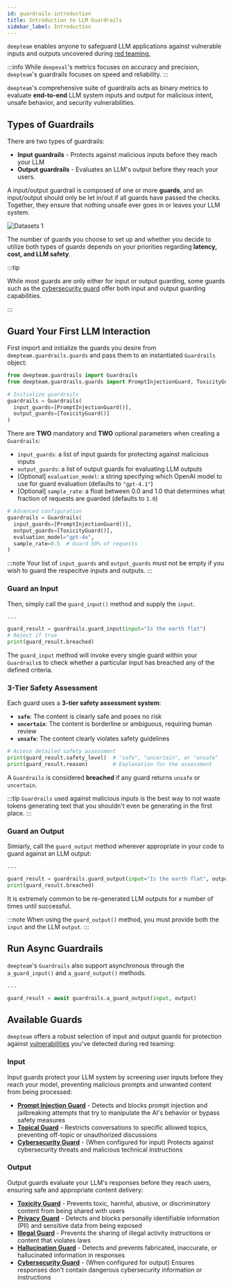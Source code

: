 ```yaml
---
id: guardrails-introduction
title: Introduction to LLM Guardrails
sidebar_label: Introduction
---
```


`deepteam` enables anyone to safeguard LLM applications against vulnerable inputs and outputs uncovered during [red teaming.](/docs/red-teaming-introduction)

:::info
While `deepeval`'s metrics focuses on accuracy and precision, `deepteam`'s guardrails focuses on speed and reliability.
:::

`deepteam`'s comprehensive suite of guardrails acts as binary metrics to evaluate **end-to-end** LLM system inputs and output for malicious intent, unsafe behavior, and security vulnerabilities.

## Types of Guardrails

There are two types of guardrails:

- **Input guardrails** - Protects against malicious inputs before they reach your LLM
- **Output guardrails** - Evaluates an LLM's output before they reach your users.

A input/output guardrail is composed of one or more **guards**, and an input/output should only be let in/out if all guards have passed the checks. Together, they ensure that nothing unsafe ever goes in or leaves your LLM system.

<div
  style={{
    display: "flex",
    alignItems: "center",
    justifyContent: "center",
  }}
>
  <img
    src="https://confident-bucket.s3.amazonaws.com/guardrails.svg"
    alt="Datasets 1"
    style={{
      height: "auto",
      maxHeight: "800px",
      marginTop: "20px",
      marginBottom: "40px",
    }}
  />
</div>

The number of guards you choose to set up and whether you decide to utilize both types of guards depends on your priorities regarding **latency, cost, and LLM safety**.

:::tip

While most guards are only either for input or output guarding, some guards such as the [cybersecurity guard](/confident-ai/confident-ai-guardrails-cybersecurity) offer both input and output guarding capabilities.

:::

## Guard Your First LLM Interaction

First import and initialize the guards you desire from `deepteam.guardrails.guards` and pass them to an instantiated `Guardrails` object:

```python
from deepteam.guardrails import Guardrails
from deepteam.guardrails.guards import PromptInjectionGuard, ToxicityGuard

# Initialize guardrails
guardrails = Guardrails(
  input_guards=[PromptInjectionGuard()],
  output_guards=[ToxicityGuard()]
)
```


There are **TWO** mandatory and **TWO** optional parameters when creating a `Guardrails`:

- `input_guards`: a list of input guards for protecting against malicious inputs
- `output_guards`: a list of output guards for evaluating LLM outputs
- [Optional] `evaluation_model`: a string specifying which OpenAI model to use for guard evaluation (defaults to `"gpt-4.1"`)
- [Optional] `sample_rate`: a float between 0.0 and 1.0 that determines what fraction of requests are guarded (defaults to `1.0`)

```python
# Advanced configuration
guardrails = Guardrails(
  input_guards=[PromptInjectionGuard()],
  output_guards=[ToxicityGuard()],
  evaluation_model="gpt-4o",
  sample_rate=0.5  # Guard 50% of requests
)
```
:::note
Your list of `input_guards` and `output_guards` must not be empty if you wish to guard the respecitve inputs and outputs.
:::

### Guard an Input

Then, simply call the `guard_input()` method and supply the `input`.

```python
...

guard_result = guardrails.guard_input(input="Is the earth flat")
# Reject if true
print(guard_result.breached)
```

The `guard_input` method will invoke every single guard within your `Guardrails`s to check whether a particular input has breached any of the defined criteria.

### 3-Tier Safety Assessment

Each guard uses a **3-tier safety assessment system**:

- **`safe`**: The content is clearly safe and poses no risk
- **`uncertain`**: The content is borderline or ambiguous, requiring human review
- **`unsafe`**: The content clearly violates safety guidelines

```python
# Access detailed safety assessment
print(guard_result.safety_level)  # "safe", "uncertain", or "unsafe"
print(guard_result.reason)        # Explanation for the assessment
```

A `Guardrails` is considered **breached** if any guard returns `unsafe` or `uncertain`.

:::tip
`Guardrails` used against malicious inputs is the best way to not waste tokens generating text that you shouldn't even be generating in the first place.
:::

### Guard an Output

Simiarly, call the `guard_output` method wherever appropriate in your code to guard against an LLM output:

```python
...

guard_result = guardrails.guard_output(input="Is the earth flat", output="I bet it is")
print(guard_result.breached)
```

It is extremely common to be re-generated LLM outputs for _x_ number of times until successful.

:::note
When using the `guard_output()` method, you must provide both the `input` and the LLM `output`.
:::

## Run Async Guardrails

`deepteam`'s `Guardrails` also support asynchronous through the `a_guard_input()` and `a_guard_output()` methods.

```python
...

guard_result = await guardrails.a_guard_output(input, output)
```

## Available Guards

`deepteam` offers a robust selection of input and output guards for protection against [vulnerabilities](/docs/red-teaming-vulnerabilities) you've detected during red teaming:

### Input

Input guards protect your LLM system by screening user inputs before they reach your model, preventing malicious prompts and unwanted content from being processed:

- **[Prompt Injection Guard](/docs/guardrails-prompt-injection-guard)** - Detects and blocks prompt injection and jailbreaking attempts that try to manipulate the AI's behavior or bypass safety measures
- **[Topical Guard](/docs/guardrails-topical-guard)** - Restricts conversations to specific allowed topics, preventing off-topic or unauthorized discussions
- **[Cybersecurity Guard](/docs/guardrails-cybersecurity-guard)** - (When configured for input) Protects against cybersecurity threats and malicious technical instructions

### Output

Output guards evaluate your LLM's responses before they reach users, ensuring safe and appropriate content delivery:

- **[Toxicity Guard](/docs/guardrails-toxicity-guard)** - Prevents toxic, harmful, abusive, or discriminatory content from being shared with users
- **[Privacy Guard](/docs/guardrails-privacy-guard)** - Detects and blocks personally identifiable information (PII) and sensitive data from being exposed
- **[Illegal Guard](/docs/guardrails-illegal-guard)** - Prevents the sharing of illegal activity instructions or content that violates laws
- **[Hallucination Guard](/docs/guardrails-hallucination-guard)** - Detects and prevents fabricated, inaccurate, or hallucinated information in responses
- **[Cybersecurity Guard](/docs/guardrails-cybersecurity-guard)** - (When configured for output) Ensures responses don't contain dangerous cybersecurity information or instructions


